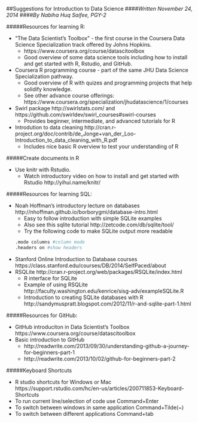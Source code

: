 ##Suggestions for Introduction to Data Science
####*Written November 24, 2014*
####*By Nabiha Huq Saifee, PGY-2*

#####Resources for learning R:  

* "The Data Scientist’s Toolbox" - the first course in the Coursera Data Science Specialization track offered by Johns Hopkins.  
    + https://www.coursera.org/course/datascitoolbox
    + Good overview of some data science tools including how to install and get started with R, Rstudio, and GitHub.
    
* Coursera R programming course - part of the same JHU Data Science Specialization pathway.    
    + Good overview of R with quizes and programming projects that help solidify knowledge. 
    + See other advance course offerings: https://www.coursera.org/specialization/jhudatascience/1/courses
    
* Swirl package http://swirlstats.com/ and https://github.com/swirldev/swirl_courses#swirl-courses  
    + Provides beginner, intermediate, and advanced tutorials for R  
     
* Introdution to data cleaning http://cran.r-project.org/doc/contrib/de_Jonge+van_der_Loo-Introduction_to_data_cleaning_with_R.pdf  
    + Includes nice basic R overview to test your understanding of R

#####Create documents in R

* Use knitr with Rstudio.  
  + Watch introductory video on how to install and get started with Rstudio http://yihui.name/knitr/  
     
#####Resources for learning SQL: 

  * Noah Hoffman's introductory lecture on databases http://nhoffman.github.io/borborygmi/database-intro.html  
    + Easy to follow introduction with simple SQLite examples
    + Also see this sqlite tutorial http://zetcode.com/db/sqlite/tool/
    + Try the following code to make SQLite output more readable   
```r
.mode columns #column mode
.headers on #show headers
``` 
  * Stanford Online Introduction to Database courses https://class.stanford.edu/courses/DB/2014/SelfPaced/about  
  * RSQLite http://cran.r-project.org/web/packages/RSQLite/index.html
    + R interface for SQLite
    + Example of using RSQLite http://faculty.washington.edu/kenrice/sisg-adv/exampleSQLite.R
    + Introduction to creating SQLite databases with R http://sandymuspratt.blogspot.com/2012/11/r-and-sqlite-part-1.html
    
#####Resources for GitHub:  

  * GitHub introduciton in Data Scientist's Toolbox https://www.coursera.org/course/datascitoolbox 
  * Basic introduction to GitHub  
    + http://readwrite.com/2013/09/30/understanding-github-a-journey-for-beginners-part-1  
    + http://readwrite.com/2013/10/02/github-for-beginners-part-2  
  
#####Keyboard Shortcuts

* R studio shortcuts for Windows or Mac https://support.rstudio.com/hc/en-us/articles/200711853-Keyboard-Shortcuts
* To run current line/selection of code use Command+Enter
* To switch between windows in same application Command+Tilde(~)
* To switch between different applications Command+tab



